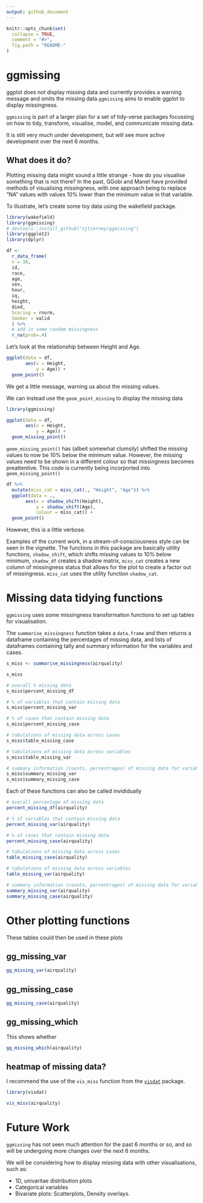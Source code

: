```yaml
---
output: github_document
---
```


<!-- README.md is generated from README.Rmd. Please edit that file -->

```r
knitr::opts_chunk$set(
  collapse = TRUE,
  comment = "#>",
  fig.path = "README-"
)
```

# ggmissing

ggplot does not display missing data and currently provides a warning message and omits the missing data.`ggmissing` aims to enable ggplot to display missingness. 

`ggmissing` is part of a larger plan for a set of tidy-verse packages focussing on how to tidy, transform, visualise, model, and communicate missing data.

It is still very much under development, but will see more active development over the next 6 months.

## What does it do?

Plotting missing data might sound a little strange - how do you visualise something that is not there? In the past, GGobi and Manet have provided methods of visualising missingness, with one approach being to replace "NA" values with values 10% lower than the minimum value in that variable.

To illustrate, let's create some toy data using the wakefield package.

```r
library(wakefield)
library(ggmissing)
# devtools::install_github("njtierney/ggmissing")
library(ggplot2)
library(dplyr)

df <- 
  r_data_frame(
  n = 30,
  id,
  race,
  age,
  sex,
  hour,
  iq,
  height,
  died,
  Scoring = rnorm,
  Smoker = valid
  ) %>%
  # add in some random missingness
  r_na(prob=.4)

```

Let's look at the relationship between Height and Age.

```r

ggplot(data = df,
       aes(x = Height,
           y = Age)) +
  geom_point()

```

We get a little message, warning us about the missing values.

We can instead use the `geom_point_missing` to display the missing data

```r

library(ggmissing)

ggplot(data = df,
       aes(x = Height,
           y = Age)) +
  geom_missing_point()

```

`geom_missing_point()` has (albeit somewhat clumsily) shifted the missing values to now be 10% below the minimum value. However, the missing values need to be shown in a different colour so that missingness becomes preattentive. This code is currently being incorported into `geom_missing_point()`

```r
df %>%
  mutate(miss_cat = miss_cat(., "Height", "Age")) %>%
  ggplot(data = .,
       aes(x = shadow_shift(Height),
           y = shadow_shift(Age),
           colour = miss_cat)) + 
  geom_point() 
```

However, this is a little verbose.

Examples of the current work, in a stream-of-consciousness style can be seen in the vignette. The functions in this package are basically utility functions, `shadow_shift`, which shifts missing values to 10% below minimum, `shadow_df`  creates a shadow matrix, `miss_cat` creates a new column of missingness status that allows for the plot to create a factor out of missingness. `miss_cat` uses the utility function `shadow_cat`.

# Missing data tidying functions

`ggmissing` uses some missingness transformation functions to set up tables for visualisation.  

The `summarise_missingness` function takes a `data.frame` and then returns a dataframe containing the percentages of missing data, and lists of dataframes containing tally and summary information for the variables and cases. 

```r

s_miss <- summarise_missingness(airquality)

s_miss

# overall % missing data
s_miss$percent_missing_df

# % of variables that contain missing data
s_miss$percent_missing_var

# % of cases that contain missing data
s_miss$percent_missing_case

# tabulations of missing data across cases
s_miss$table_missing_case

# tabulations of missing data across variables
s_miss$table_missing_var

# summary information (counts, percentrages) of missing data for variables and cases
s_miss$summary_missing_var
s_miss$summary_missing_case

```

Each of these functions can also be called invididually

```r

# overall percentage of missing data
percent_missing_df(airquality)

# % of variables that contain missing data
percent_missing_var(airquality)

# % of cases that contain missing data
percent_missing_case(airquality)

# tabulations of missing data across cases
table_missing_case(airquality)

# tabulations of missing data across variables
table_missing_var(airquality)

# summary information (counts, percentrages) of missing data for variables and cases
summary_missing_var(airquality)
summary_missing_case(airquality)


```

# Other plotting functions

These tables could then be used in these plots

## gg_missing_var

```r

gg_missing_var(airquality)

```


## gg_missing_case

```r

gg_missing_case(airquality)

```

## gg_missing_which

This shows whether

```r

gg_missing_which(airquality)

```

## heatmap of missing data?

I recommend the use of the `vis_miss` function from the [`visdat`](github.com/njtierney/visdat) package.

```r

library(visdat)

vis_miss(airquality)

```


# Future Work

`ggmissing` has not seen much attention for the past 6 months or so, and so will be undergoing more changes over the next 6 months.

We will be considering how to display missing data with other visualisations, such as:

- 1D, univaritae distribution plots
- Categorical variables
- Bivariate plots: Scatterplots, Density overlays.
